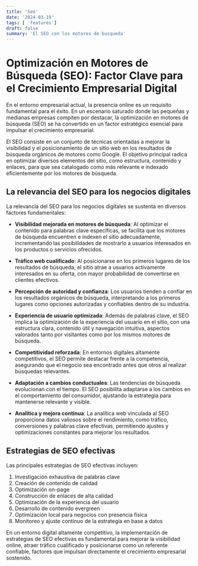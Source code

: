 ```yaml
---
title: 'Seo'
date: '2024-03-19'
tags: [ 'features']
draft: false
summary: 'El SEO con los motores de busqueda'
---
```


# Optimización en Motores de Búsqueda (SEO): Factor Clave para el Crecimiento Empresarial Digital

En el entorno empresarial actual, la presencia online es un requisito fundamental para el éxito. En un escenario saturado donde las pequeñas y medianas empresas compiten por destacar, la optimización en motores de búsqueda (SEO) se ha convertido en un factor estratégico esencial para impulsar el crecimiento empresarial.

El SEO consiste en un conjunto de técnicas orientadas a mejorar la visibilidad y el posicionamiento de un sitio web en los resultados de búsqueda orgánicos de motores como Google. El objetivo principal radica en optimizar diversos elementos del sitio, como estructura, contenido y enlaces, para que sea catalogado como más relevante e indexado eficientemente por los motores de búsqueda.

## La relevancia del SEO para los negocios digitales

La relevancia del SEO para los negocios digitales se sustenta en diversos factores fundamentales:

- **Visibilidad mejorada en motores de búsqueda**: Al optimizar el contenido para palabras clave específicas, se facilita que los motores de búsqueda encuentren e indexen el sitio adecuadamente, incrementando las posibilidades de mostrarlo a usuarios interesados en los productos o servicios ofrecidos.

- **Tráfico web cualificado**: Al posicionarse en los primeros lugares de los resultados de búsqueda, el sitio atrae a usuarios activamente interesados en su oferta, con mayor probabilidad de convertirse en clientes efectivos.

- **Percepción de autoridad y confianza**: Los usuarios tienden a confiar en los resultados orgánicos de búsqueda, interpretando a los primeros lugares como opciones autorizadas y confiables dentro de su industria.

- **Experiencia de usuario optimizada**: Además de palabras clave, el SEO implica la optimización de la experiencia del usuario en el sitio, con una estructura clara, contenido útil y navegación intuitiva, aspectos valorados tanto por visitantes como por los mismos motores de búsqueda.

- **Competitividad reforzada**: En entornos digitales altamente competitivos, el SEO permite destacar frente a la competencia, asegurando que el negocio sea encontrado antes que otros al realizar búsquedas relevantes.

- **Adaptación a cambios conductuales**: Las tendencias de búsqueda evolucionan con el tiempo. El SEO posibilita adaptarse a los cambios en el comportamiento del consumidor, ajustando la estrategia para mantenerse relevante y visible.

- **Analítica y mejora continua**: La analítica web vinculada al SEO proporciona datos valiosos sobre el rendimiento, como tráfico, conversiones y palabras clave efectivas, permitiendo ajustes y optimizaciones constantes para mejorar los resultados.

## Estrategias de SEO efectivas

Las principales estrategias de SEO efectivas incluyen:

1. Investigación exhaustiva de palabras clave
2. Creación de contenido de calidad
3. Optimización on-page
4. Construcción de enlaces de alta calidad
5. Optimización de la experiencia del usuario
6. Desarrollo de contenido evergreen
7. Optimización local para negocios con presencia física
8. Monitoreo y ajuste continuo de la estrategia en base a datos

En un entorno digital altamente competitivo, la implementación de estrategias de SEO efectivas es fundamental para mejorar la visibilidad online, atraer tráfico cualificado y posicionarse como un referente confiable, factores que impulsan directamente el crecimiento empresarial sostenido.
